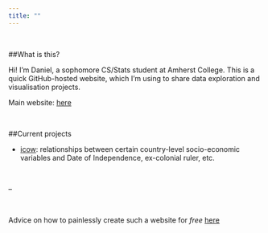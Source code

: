 ```yaml
---
title: ""
---
```


<br>

##What is this? 

Hi! I'm Daniel, a sophomore CS/Stats student at Amherst College. This is a quick GitHub-hosted website, which I'm using to share data exploration and visualisation projects.

Main website: [here](danielnjoo.com)

<br>

##Current projects

* [icow](/data_investigations/icow/icow_exploration.html): relationships between certain country-level socio-economic variables and Date of Independence, ex-colonial ruler, etc.

<br>

--

<br>

Advice on how to painlessly create such a website for *free* [here](http://nickstrayer.me/RMarkdown_Sites_tutorial/)